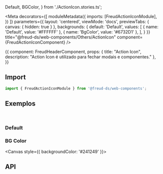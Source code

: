   Default,
  BGColor,
} from './ActionIcon.stories.ts';

<Meta
  decorators={[
    moduleMetadata({
      imports: [FreudActionIconModule],
    })
  ]}
  parameters={{
    layout: 'centered',
    viewMode: 'docs',
    previewTabs: {
      canvas: { hidden: true }
    },
    backgrounds: {
      default: 'Default',
      values: [
        { name: 'Default', value: '#FFFFFF' },
        { name: 'BgColor', value: '#6732D1' },
      ],
    }
  }}
title="@freud-ds/web-components/Others/ActionIcon" component={FreudActionIconComponent} />

<Story name="Storyname-hidden">
  {{
    component: FreudHeaderComponent,
    props: {
      title: "Action Icon",
      description: "Action Icon é utilizado para fechar modais e componentes."
    },
  }}
</Story>

## <a id="importing"></a>Import

```ts
import { FreudActionIconModule } from '@freud-ds/web-components';
```


## <a id="exemplos"></a>Exemplos
<br />

### Default
<Canvas>
  <Story story={Default}/>
</Canvas>

### BG Color
<Canvas style={{ backgroundColor: '#241249' }}>
  <Story story={BGColor}/>
</Canvas>

## <a id="api"></a>API

<ArgsTable of={FreudActionIconComponent} />
